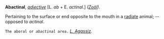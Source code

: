 '''Abactinal''', ''[[adjective (part of speech)|adjective]]'' [L. ''ab'' + E. ''actinal''.] ''([[Zo&ouml;l (subject)|Zo&ouml;l]]).''

Pertaining to the surface or end opposite to the mouth in a [[radiate]] animal; -- opposed to ''actinal''.

<code>The aboral or ''abactinal'' area.</code> ''[[L. Agassiz (source)|L. Agassiz]].''
